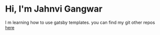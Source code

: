 # Hi, I'm Jahnvi Gangwar

I m learning how to use gatsby templates. you can find my git other repos [here](https://github.com/jahnvigangwar)
